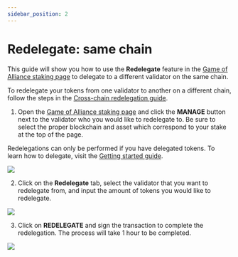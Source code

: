 ```yaml
---
sidebar_position: 2
---
```


# Redelegate: same chain

This guide will show you how to use the **Redelegate** feature in the [Game of Alliance staking page](https://game-of-alliance.terra.money/staking) to delegate to a different validator on the same chain. 

<Admonition type="info" icon="ℹ️" title="Redelegating on a different chain">

To redelegate your tokens from one validator to another on a different chain, follow the steps in the [Cross-chain redelegation guide](./cross-chain-redelegating.mdx).

</Admonition>

1. Open the [Game of Alliance staking page](https://game-of-alliance.terra.money/staking) and click the **MANAGE** button next to the validator who you would like to redelegate to. Be sure to select the proper blockchain and asset which correspond to your stake at the top of the page.

<Admonition type="tip" title="Delegating">

Redelegations can only be performed if you have delegated tokens. To learn how to delegate, visit the [Getting started guide](./get-started.mdx).

</Admonition>

<img className="readme-img-md" src="/img/goa/redelegate-1.png" />

2. Click on the **Redelegate** tab, select the validator that you want to redelegate from, and input the amount of tokens you would like to redelegate.

<img className="readme-img-sm" src="/img/goa/redelegate-2.png" />

3. Click on **REDELEGATE** and sign the transaction to complete the redelegation. The process will take 1 hour to be completed.

<img className="readme-img-sm" src="/img/goa/redelegate-3.png" />
